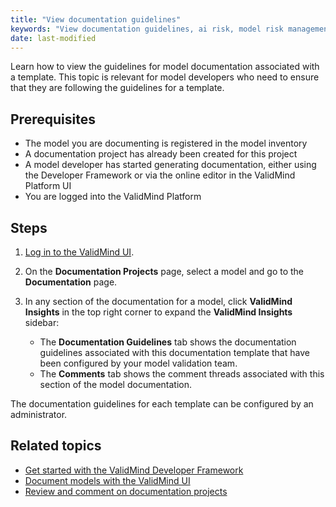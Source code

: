 ```yaml
---
title: "View documentation guidelines"
keywords: "View documentation guidelines, ai risk, model risk management, ValidMind"
date: last-modified
---
```


Learn how to view the guidelines for model documentation associated with a template. This topic is relevant for model developers who need to ensure that they are following the guidelines for a template.  

## Prerequisites

* The model you are documenting is registered in the model inventory
* A documentation project has already been created for this project
* A model developer has started generating documentation, either using the Developer Framework or via the online editor in the ValidMind Platform UI
* You are logged into the ValidMind Platform

## Steps

1. [Log in to the ValidMind UI]({{< var vm_ui >}}).

2. On the **Documentation Projects** page, select a model and go to the **Documentation** page. 

3. In any section of the documentation for a model, click **ValidMind Insights** in the top right corner to expand the **ValidMind Insights** sidebar:
<!--- **Need image** --->

   - The **Documentation Guidelines** tab shows the documentation guidelines associated with this documentation template that have been configured by your model validation team.
   - The **Comments** tab shows the comment threads associated with this section of the model documentation.

::: {.column-margin}
::: {.callout-tip}
The documentation guidelines for each template can be configured by an administrator.
:::
:::
<!---
## Troubleshooting

[Include any common issues or errors that may arise during the task and how to resolve them.]
--->

## Related topics

- [Get started with the ValidMind Developer Framework](get-started-developer-framework.qmd)
- [Document models with the ValidMind UI](document-models-with-ui.qmd)
- [Review and comment on documentation projects](review-documentation-project.qmd)
